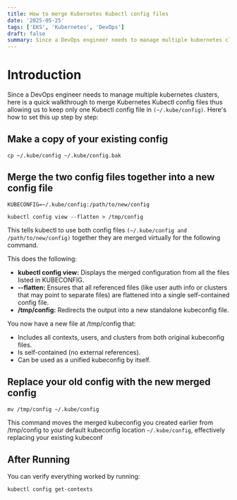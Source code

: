 ```yaml
---
title: How to merge Kubernetes Kubectl config files
date: '2025-05-25'
tags: ['EKS', 'Kubernetes', 'DevOps']
draft: false
summary: Since a DevOps engineer needs to manage multiple kubernetes clusters, here is a quick walkthrough to merge Kubernetes Kubectl config files thus allowing us to keep only one Kubectl config file in ~/.kube/config file.
---
```


# Introduction

Since a DevOps engineer needs to manage multiple kubernetes clusters, here is a quick walkthrough to merge Kubernetes Kubectl config files thus allowing us to keep only one Kubectl config file in `(~/.kube/config)`. Here's how to set this up step by step:

## Make a copy of your existing config

```ts:bash
cp ~/.kube/config ~/.kube/config.bak
```

## Merge the two config files together into a new config file

```ts:bash
KUBECONFIG=~/.kube/config:/path/to/new/config

kubectl config view --flatten > /tmp/config
```

This tells kubectl to use both config files `(~/.kube/config and /path/to/new/config)` together they are merged virtually for the following command.

This does the following:

- **kubectl config view:** Displays the merged configuration from all the files listed in KUBECONFIG.
- **--flatten:** Ensures that all referenced files (like user auth info or clusters that may point to separate files) are flattened into a single self-contained config file.
- **/tmp/config:** Redirects the output into a new standalone kubeconfig file.

You now have a new file at /tmp/config that:

- Includes all contexts, users, and clusters from both original kubeconfig files.
- Is self-contained (no external references).
- Can be used as a unified kubeconfig by itself.

## Replace your old config with the new merged config

```ts:bash
mv /tmp/config ~/.kube/config
```

This command moves the merged kubeconfig you created earlier from /tmp/config to your default kubeconfig location `~/.kube/config`, effectively replacing your existing kubeconf

## After Running

You can verify everything worked by running:

```ts:bash
kubectl config get-contexts
```
